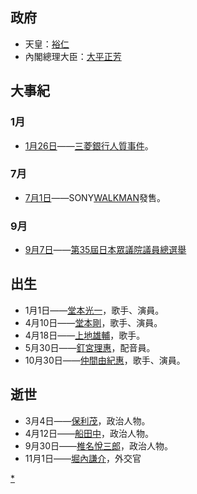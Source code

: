 {{Unreferenced|time=2019-01-31T15:11:16+00:00}}
{{JapanYearTOC|1979}}
{{C20YearInTopic|1979年}}

==政府==
*天皇：[[裕仁|裕仁]]
*內閣總理大臣：[[大平正芳|大平正芳]]

==大事紀==
===1月===
*[[1月26日|1月26日]]——[[三菱銀行人質事件|三菱銀行人質事件]]。

===7月===
*[[7月1日|7月1日]]——SONY[[WALKMAN|WALKMAN]]發售。

===9月===
*[[9月7日|9月7日]]——[[第35屆日本眾議院議員總選舉|第35屆日本眾議院議員總選舉]]

== 出生 ==
*1月1日——[[堂本光一|堂本光一]]，歌手、演員。
*4月10日——[[堂本剛|堂本剛]]，歌手、演員。
*4月18日——[[上地雄輔|上地雄輔]]，歌手。
*5月30日——[[釘宮理惠|釘宮理惠]]，配音員。
*10月30日——[[仲間由紀惠|仲間由紀惠]]，歌手、演員。

== 逝世 ==
*3月4日——[[保利茂|保利茂]]，政治人物。
*4月12日——[[船田中|船田中]]，政治人物。
*9月30日——[[椎名悅三郎|椎名悅三郎]]，政治人物。
*11月1日——[[堀內謙介|堀內謙介]]，外交官

[[分類:1979年日本|*]]